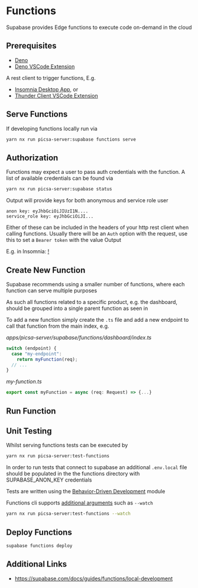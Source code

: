 # Functions

Supabase provides Edge functions to execute code on-demand in the cloud

## Prerequisites

- [Deno](https://docs.deno.com/runtime/manual/getting_started/installation)
- [Deno VSCode Extension](https://marketplace.visualstudio.com/items?itemName=denoland.vscode-deno)

A rest client to trigger functions, E.g.

- [Insomnia Desktop App](insomnia.rest), or
- [Thunder Client VSCode Extension](https://marketplace.visualstudio.com/items?itemName=rangav.vscode-thunder-client)

## Serve Functions

If developing functions locally run via

```sh
yarn nx run picsa-server:supabase functions serve
```

## Authorization

Functions may expect a user to pass auth credentials with the function.
A list of available credentials can be found via

```sh
yarn nx run picsa-server:supabase status
```

Output will provide keys for both anonymous and service role user

```
anon key: eyJhbGciOiJIUzI1N....
service_role key: eyJhbGciOiJI...
```

Either of these can be included in the headers of your http rest client when calling functions.
Usually there will be an `Auth` option with the request, use this to set a `Bearer token` with the value Output

E.g. in Insomnia:
[!](./images/functions-insomnia-auth.png)

## Create New Function

Supabase recommends using a smaller number of functions, where each function can serve multiple purposes

As such all functions related to a specific product, e.g. the dashboard, should be grouped into a single parent function as seen in

To add a new function simply create the `.ts` file and add a new endpoint to call that function from the main index, e.g.

_apps/picsa-server/supabase/functions/dashboard/index.ts_

```ts
switch (endpoint) {
  case "my-endpoint":
    return myFunction(req);
  // ...
}
```

_my-function.ts_

```ts
export const myFunction = async (req: Request) => {...}
```

## Run Function

## Unit Testing

Whilst serving functions tests can be executed by

```sh
yarn nx run picsa-server:test-functions
```

In order to run tests that connect to supabase an additional `.env.local` file should be populated in the the functions directory with SUPABASE_ANON_KEY credentials

Tests are written using the [Behavior-Driven Development](https://docs.deno.com/runtime/manual/basics/testing/behavior_driven_development) module

Functions cli supports [additional arguments](https://fig.io/manual/deno/test) such as `--watch`

```sh
yarn nx run picsa-server:test-functions --watch
```

## Deploy Functions

```sh
supabase functions deploy
```

## Additional Links

- https://supabase.com/docs/guides/functions/local-development
